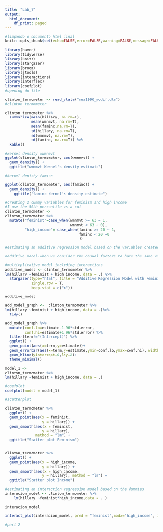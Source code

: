 ```yaml
---
title: "Lab_7"
output: 
  html_document:
    df_print: paged
---
```



```r
#limpando o documento html final
knitr::opts_chunk$set(echo=FALSE,error=FALSE,warning=FALSE,message=FALSE)
```

```r
library(haven)
library(tidyverse)
library(knitr)
library(stargazer)
library(broom)
library(jtools)
library(interactions)
library(interflex)
library(coefplot)
#opening do file

clinton_termometer <- read_stata("nes1996_modif.dta")
#clinton_termometer
```

```r
clinton_termometer %>%
  summarise(mean(hillary, na.rm=T),
            mean(wmnmvt, na.rm=T),
            mean(faminc,na.rm=T),
            sd(hillary, na.rm=T),
            sd(wmnmvt, na.rm=T),
            sd(faminc, na.rm=T)) %>%
  kable()

#kernel density wwmnmvt
ggplot(clinton_termometer, aes(wmnmvt)) +
  geom_density() +
  ggtitle("wmnmvt Kernel's density estimate")

#kernel denisty faminc

ggplot(clinton_termometer, aes(faminc)) +
  geom_density() +
    ggtitle("faminc Kernel's density estimate")

```

```r
#creating 2 dummy variables for feminism and high income
#I use the 50th percentile as a cut 
clinton_termometer <-
clinton_termometer %>%
  mutate("feminist"=case_when(wmnmvt >= 63 ~ 1,
                              wmnmvt < 63 ~ 0),
         "high_income"= case_when(faminc >= 20 ~ 1,
                                  faminc < 20 ~0
                                  ))
```

```r
#estimating an additive regression model based on the variables created above

#additive model.when we consider the casual factors to have the same effect always (we add the effects and we came up with the predicted value)

#multicplicative model including interactions
additive_model <- clinton_termometer %>%
lm(hillary ~feminist + high_income, data = .) %>%
  stargazer(type="html", title = "Additive Regression Model with Feminism and High Income",
            single.row = T,
            keep.stat = c("n"))

additive_model

add_model_graph <-  clinton_termometer %>%
lm(hillary ~feminist + high_income, data = .)%>%
  tidy()

add_model_graph %>%
  mutate(conf.lo=estimate-1.96*std.error,
         conf.hi=estimate+1.96*std.error) %>%
  filter(term!="(Intercept)") %>%
  ggplot() +
  geom_point(aes(x=term,y=estimate))+
  geom_errorbar(aes(x=term,y=estimate,ymin=conf.lo,ymax=conf.hi), width=0.1)+
  geom_hline(yintercept=0,lty=2)+
  theme_minimal()

model_1 <-
clinton_termometer %>%
lm(hillary ~feminist + high_income, data = .)

#coefplot
coefplot(model = model_1) 

#scatterplot

clinton_termometer %>%
  ggplot() +
  geom_point(aes(x = feminist,
                 y = hillary)) +
  geom_smooth(aes(x = feminist,
                 y = hillary), 
              method = "lm") +
  ggtitle("Scatter plot Feminism")


clinton_termometer %>%
  ggplot() +
  geom_point(aes(x = high_income,
                 y = hillary)) +
  geom_smooth(aes(x = high_income,
                 y = hillary), method = "lm") +
  ggtitle("Scatter plot Income")
```

```r
#estimating an interaction regression model based on the dummies
interacion_model <- clinton_termometer %>%
    lm(hillary ~feminist*high_income,data = . )

interacion_model
```

```r
interact_plot(interacion_model, pred = "feminist",modx="high_income", interval = TRUE )
```

```r
#part 2
```




